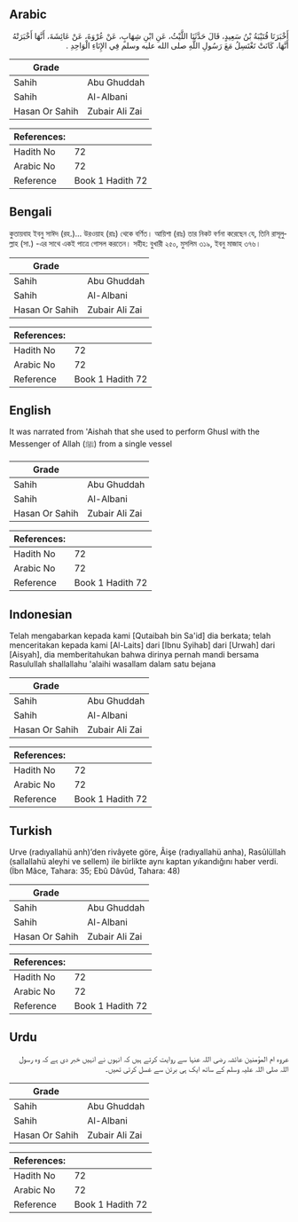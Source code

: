 ## Arabic


<div dir="rtl" lang="ar" style={{fontSize:'larger',backgroundColor:'#f8f9fa',padding:20}}>
أَخْبَرَنَا قُتَيْبَةُ بْنُ سَعِيدٍ، قَالَ حَدَّثَنَا اللَّيْثُ، عَنِ ابْنِ شِهَابٍ، عَنْ عُرْوَةَ، عَنْ عَائِشَةَ، أَنَّهَا أَخْبَرَتْهُ أَنَّهَا، كَانَتْ تَغْتَسِلُ مَعَ رَسُولِ اللَّهِ صلى الله عليه وسلم فِي الإِنَاءِ الْوَاحِدِ ‏.‏
</div>
<div style={{backgroundColor:'#f8f9fa',padding:20, marginBottom: 10}}><table> <thead> <tr> <th>Grade</th> <th></th> </tr> </thead> <tbody> <tr><td>Sahih</td><td>Abu Ghuddah</td></tr><tr><td>Sahih</td><td>Al-Albani</td></tr><tr><td>Hasan Or Sahih</td><td>Zubair Ali Zai</td></tr></tbody></table><table> <thead> <tr> <th>References:</th> <th></th> </tr> </thead> <tbody><tr><td>Hadith No</td><td>72</td></tr><tr><td>Arabic No</td><td>72</td></tr><tr><td>Reference</td><td>Book 1 Hadith 72</td></tr></tbody></table></div>

## Bengali


<div dir="ltr" lang="bn" style={{fontSize:'larger',backgroundColor:'#f8f9fa',padding:20}}>
কুতায়বাহ ইবনু সাঈদ (রহ.)… উরওয়াহ (রাঃ) থেকে বর্ণিত। আয়িশা (রাঃ) তার নিকট বর্ণনা করেছেন যে, তিনি রাসূলুল্লাহ (সা.) -এর সাথে একই পাত্রে গোসল করতেন। সহীহ: বুখারী ২৫০, মুসলিম ৩১৯, ইবনু মাজাহ ৩৭৬।
</div>
<div style={{backgroundColor:'#f8f9fa',padding:20, marginBottom: 10}}><table> <thead> <tr> <th>Grade</th> <th></th> </tr> </thead> <tbody> <tr><td>Sahih</td><td>Abu Ghuddah</td></tr><tr><td>Sahih</td><td>Al-Albani</td></tr><tr><td>Hasan Or Sahih</td><td>Zubair Ali Zai</td></tr></tbody></table><table> <thead> <tr> <th>References:</th> <th></th> </tr> </thead> <tbody><tr><td>Hadith No</td><td>72</td></tr><tr><td>Arabic No</td><td>72</td></tr><tr><td>Reference</td><td>Book 1 Hadith 72</td></tr></tbody></table></div>

## English


<div dir="ltr" lang="en" style={{fontSize:'larger',backgroundColor:'#f8f9fa',padding:20}}>
It was narrated from 'Aishah that she used to perform Ghusl with the Messenger of Allah (ﷺ) from a single vessel
</div>
<div style={{backgroundColor:'#f8f9fa',padding:20, marginBottom: 10}}><table> <thead> <tr> <th>Grade</th> <th></th> </tr> </thead> <tbody> <tr><td>Sahih</td><td>Abu Ghuddah</td></tr><tr><td>Sahih</td><td>Al-Albani</td></tr><tr><td>Hasan Or Sahih</td><td>Zubair Ali Zai</td></tr></tbody></table><table> <thead> <tr> <th>References:</th> <th></th> </tr> </thead> <tbody><tr><td>Hadith No</td><td>72</td></tr><tr><td>Arabic No</td><td>72</td></tr><tr><td>Reference</td><td>Book 1 Hadith 72</td></tr></tbody></table></div>

## Indonesian


<div dir="ltr" lang="id" style={{fontSize:'larger',backgroundColor:'#f8f9fa',padding:20}}>
Telah mengabarkan kepada kami [Qutaibah bin Sa'id] dia berkata; telah menceritakan kepada kami [Al-Laits] dari [Ibnu Syihab] dari [Urwah] dari [Aisyah], dia memberitahukan bahwa dirinya pernah mandi bersama Rasulullah shallallahu 'alaihi wasallam dalam satu bejana
</div>
<div style={{backgroundColor:'#f8f9fa',padding:20, marginBottom: 10}}><table> <thead> <tr> <th>Grade</th> <th></th> </tr> </thead> <tbody> <tr><td>Sahih</td><td>Abu Ghuddah</td></tr><tr><td>Sahih</td><td>Al-Albani</td></tr><tr><td>Hasan Or Sahih</td><td>Zubair Ali Zai</td></tr></tbody></table><table> <thead> <tr> <th>References:</th> <th></th> </tr> </thead> <tbody><tr><td>Hadith No</td><td>72</td></tr><tr><td>Arabic No</td><td>72</td></tr><tr><td>Reference</td><td>Book 1 Hadith 72</td></tr></tbody></table></div>

## Turkish


<div dir="ltr" lang="tr" style={{fontSize:'larger',backgroundColor:'#f8f9fa',padding:20}}>
Urve (radıyallahü anh)’den rivâyete göre, Âişe (radıyallahü anha), Rasûlüllah (sallallahü aleyhi ve sellem) ile birlikte aynı kaptan yıkandığını haber verdi. (İbn Mâce, Tahara: 35; Ebû Dâvûd, Tahara: 48)
</div>
<div style={{backgroundColor:'#f8f9fa',padding:20, marginBottom: 10}}><table> <thead> <tr> <th>Grade</th> <th></th> </tr> </thead> <tbody> <tr><td>Sahih</td><td>Abu Ghuddah</td></tr><tr><td>Sahih</td><td>Al-Albani</td></tr><tr><td>Hasan Or Sahih</td><td>Zubair Ali Zai</td></tr></tbody></table><table> <thead> <tr> <th>References:</th> <th></th> </tr> </thead> <tbody><tr><td>Hadith No</td><td>72</td></tr><tr><td>Arabic No</td><td>72</td></tr><tr><td>Reference</td><td>Book 1 Hadith 72</td></tr></tbody></table></div>

## Urdu


<div dir="rtl" lang="ur" style={{fontSize:'larger',backgroundColor:'#f8f9fa',padding:20}}>
عروہ ام المؤمنین عائشہ رضی اللہ عنہا سے روایت کرتے ہیں کہ انہوں نے انہیں خبر دی ہے کہ وہ رسول اللہ صلی اللہ علیہ وسلم کے ساتھ ایک ہی برتن سے غسل کرتی تھیں۔
</div>
<div style={{backgroundColor:'#f8f9fa',padding:20, marginBottom: 10}}><table> <thead> <tr> <th>Grade</th> <th></th> </tr> </thead> <tbody> <tr><td>Sahih</td><td>Abu Ghuddah</td></tr><tr><td>Sahih</td><td>Al-Albani</td></tr><tr><td>Hasan Or Sahih</td><td>Zubair Ali Zai</td></tr></tbody></table><table> <thead> <tr> <th>References:</th> <th></th> </tr> </thead> <tbody><tr><td>Hadith No</td><td>72</td></tr><tr><td>Arabic No</td><td>72</td></tr><tr><td>Reference</td><td>Book 1 Hadith 72</td></tr></tbody></table></div>